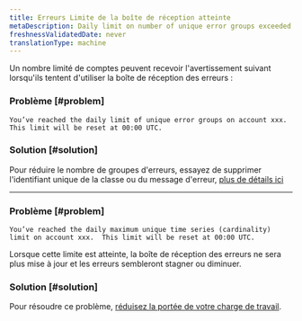 ```yaml
---
title: Erreurs Limite de la boîte de réception atteinte
metaDescription: Daily limit on number of unique error groups exceeded
freshnessValidatedDate: never
translationType: machine
---
```


Un nombre limité de comptes peuvent recevoir l'avertissement suivant lorsqu'ils tentent d'utiliser la boîte de réception des erreurs :

### Problème [#problem]

```
You’ve reached the daily limit of unique error groups on account xxx.  This limit will be reset at 00:00 UTC.
```

### Solution [#solution]

Pour réduire le nombre de groupes d'erreurs, essayez de supprimer l'identifiant unique de la classe ou du message d'erreur, [plus de détails ici](/docs/errors-inbox/errors-inbox/#similar-events)

***

### Problème [#problem]

```
You’ve reached the daily maximum unique time series (cardinality) limit on account xxx.  This limit will be reset at 00:00 UTC.
```

Lorsque cette limite est atteinte, la boîte de réception des erreurs ne sera plus mise à jour et les erreurs sembleront stagner ou diminuer.

### Solution [#solution]

Pour résoudre ce problème, [réduisez la portée de votre charge de travail](/docs/new-relic-one/use-new-relic-one/workloads/use-workloads/).